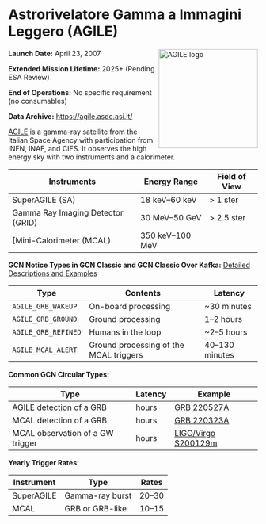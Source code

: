 

# Astrorivelatore Gamma a Immagini Leggero (AGILE)

<img
  src={logo}
  width="200"
  align="right"
  alt="AGILE logo"
  className="grid-col-6 mobile-lg:grid-col-4 tablet:grid-col-2 desktop:grid-col-3"
/>

**Launch Date:** April 23, 2007

**Extended Mission Lifetime:** 2025+ (Pending ESA Review)

**End of Operations:** No specific requirement (no consumables)

**Data Archive:**
https://agile.asdc.asi.it/

[AGILE](http://agile.rm.iasf.cnr.it/) is a gamma-ray satellite from the Italian Space Agency with participation from INFN, INAF, and CIFS. It observes the high energy sky with two instruments and a calorimeter.

<div className="overflow-table">

| Instruments                       | Energy Range    | Field of View |
| --------------------------------- | --------------- | ------------- |
| SuperAGILE (SA)                   | 18 keV–60 keV   | &gt; 1 ster   |
| Gamma Ray Imaging Detector (GRID) | 30 MeV–50 GeV   | &gt; 2.5 ster |
| [Mini-Calorimeter (MCAL)          | 350 keV–100 MeV |               |

</div>

**GCN Notice Types in GCN Classic and GCN Classic Over Kafka:**
[Detailed Descriptions and Examples](https://gcn.gsfc.nasa.gov/agile.html)

<div className="overflow-table">

| Type                | Contents                               | Latency        |
| ------------------- | -------------------------------------- | -------------- |
| `AGILE_GRB_WAKEUP`  | On-board processing                    | ~30 minutes    |
| `AGILE_GRB_GROUND`  | Ground processing                      | 1–2 hours      |
| `AGILE_GRB_REFINED` | Humans in the loop                     | ~2–5 hours     |
| `AGILE_MCAL_ALERT`  | Ground processing of the MCAL triggers | 40–130 minutes |

</div>

**Common GCN Circular Types:**

<div className="overflow-table">

| Type                             | Latency | Example                                                          |
| -------------------------------- | ------- | ---------------------------------------------------------------- |
| AGILE detection of a GRB         | hours   | [GRB 220527A](https://gcn.gsfc.nasa.gov/gcn3/32129.gcn3)         |
| MCAL detection of a GRB          | hours   | [GRB 220323A](https://gcn.gsfc.nasa.gov/gcn3/31784.gcn3)         |
| MCAL observation of a GW trigger | hours   | [LIGO/Virgo S200129m](https://gcn.gsfc.nasa.gov/gcn3/26930.gcn3) |

</div>

**Yearly Trigger Rates:**

| Instrument | Type            | Rates |
| ---------- | --------------- | ----- |
| SuperAGILE | Gamma-ray burst | 20–30 |
| MCAL       | GRB or GRB-like | 10–15 |
